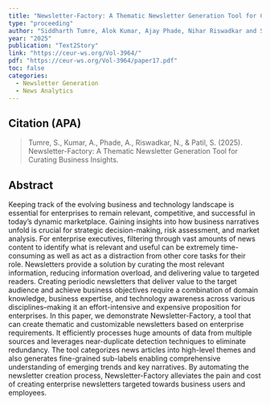 ```yaml
---
title: "Newsletter-Factory: A Thematic Newsletter Generation Tool for Curating Business Insights"
type: "proceeding"
author: "Siddharth Tumre, Alok Kumar, Ajay Phade, Nihar Riswadkar and Sangameshwar Patil"
year: "2025"
publication: "Text2Story"
link: "https://ceur-ws.org/Vol-3964/"
pdf: "https://ceur-ws.org/Vol-3964/paper17.pdf"
toc: false
categories:
  - Newsletter Generation
  - News Analytics
---
```


## Citation (APA)

> Tumre, S., Kumar, A., Phade, A., Riswadkar, N., & Patil, S. (2025). Newsletter-Factory: A Thematic Newsletter Generation Tool for Curating Business Insights.


## Abstract

Keeping track of the evolving business and technology landscape is essential for enterprises to remain relevant, competitive, and successful in today’s dynamic marketplace. Gaining insights into how business narratives unfold is crucial for strategic decision-making, risk assessment, and market analysis. For enterprise executives, filtering through vast amounts of news content to identify what is relevant and useful can be extremely time-consuming as well as act as a distraction from other core tasks for their role. Newsletters provide a solution by curating the most relevant information, reducing information overload, and delivering value to targeted readers. Creating periodic newsletters that deliver value to the target audience and achieve business objectives require a combination of domain knowledge, business expertise, and technology awareness across various disciplines–making it an effort-intensive and expensive proposition for enterprises. In this paper, we demonstrate Newsletter-Factory, a tool that can create thematic and customizable newsletters based on enterprise requirements. It efficiently processes huge amounts of data from multiple sources and leverages near-duplicate detection techniques to eliminate redundancy. The tool categorizes news articles into high-level themes and also generates fine-grained sub-labels enabling comprehensive understanding of emerging trends and key narratives. By automating the newsletter creation process, Newsletter-Factory alleviates the pain and cost of creating enterprise newsletters targeted towards business users and employees.